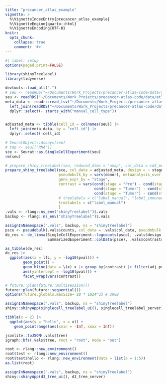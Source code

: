 ```yaml
---
title: "precancer_atlas_example"
vignette: >
  %\VignetteIndexEntry{precancer_atlas_example}
  %\VignetteEngine{quarto::html}
  %\VignetteEncoding{UTF-8}
knitr:
  opts_chunk:
    collapse: true
    comment: '#>'
---
```


```r
#| label: setup
options(paged.print=FALSE)
```

```r
library(shinyTreelabel)
library(tidyverse)
```


```r
devtools::load_all(".")
# seu <- readRDS("~/Documents/Work_Projects/precancer-atlas-code/data/atlas_data/main_seurat_data.RDS")
seu <- readRDS("~/Documents/Work_Projects/precancer-atlas-code/data/atlas_data/CD4T_v2_18Feb2025.RDS")
meta_data <- readr::read_tsv("~/Documents/Work_Projects/precancer-atlas-code/data/atlas_data/meta_data.tsv.gz") |>
  left_join(readRDS("~/Documents/Work_Projects/precancer-atlas-code/data/atlas_data/all_treelabels.RDS"), by = "cell_id") |>
  dplyr::select(- starts_with("manual_cell_type"))


adjusted_meta <- tibble(cell_id = colnames(seu)) |>
  left_join(meta_data, by = "cell_id") |>
  dplyr::select(-cell_id)
```


```r
# SeuratObject::Assays(seu)
# tmp <- seu[["RNA"]]
sce <- Seurat::as.SingleCellExperiment(seu)
rm(seu)
```



```r
# prepare_shiny_treelabel(seu, reduced_dims = "umap", col_data = cd4_meta)
prepare_shiny_treelabel(sce, col_data = adjusted_meta, design = ~ stage, 
                        pseudobulk_by = vars(donor), metaanalysis_over = "cancer",
                        gene_expr_by = "stage",
                        contrast = vars(cond(stage = "Pre") - cond(stage = "Normal"),
                                        cond(stage = "Tumor") - cond(stage = "Normal"),
                                        cond(stage = "Tumor") - cond(stage = "Pre")),
                        # treelabels = c("label_manual", "label_immuneA", "label_lung")
                        treelabels = c("label_manual")
                        )
.vals <- rlang::ns_env("shinyTreelabel")$.vals
backup <- rlang::ns_env("shinyTreelabel")$.vals
```



```r
assignInNamespace(".vals", backup, ns = "shinyTreelabel")
psce <- pseudobulk(.vals$counts, col_data = .vals$col_data, pseudobulk_by = vars(donor, cancer, stage))
de_res <- de_limma(SingleCellExperiment::logcounts(psce), .vals$design, 
                   SummarizedExperiment::colData(psce), .vals$contrasts)

as_tibble(de_res)
de_res |>
  ggplot(aes(x = lfc, y = -log10(pval))) +
        geom_point() +
        geom_hline(data = \(x) x |> group_by(contrast) |> filter(adj_pval < 0.1) |> slice_max(pval, n = 1, with_ties = FALSE),
        aes(yintercept = -log10(pval))) +
        facet_wrap(vars(contrast))
```

```r
# future::plan(future::multisession())
future::plan(future::sequential())
options(future.globals.maxSize= 20 * 1024^3) # 20GB

```


```r
assignInNamespace(".vals", backup, ns = "shinyTreelabel")
shiny::shinyApp(singlecell_treelabel_ui(), singlecell_treelabel_server)
```


```r
tibble(x = 2) |>
  ggplot(aes(y = "hello", x = x)) +
    geom_pointrange(aes(xmin = -Inf, xmax = Inf))
```

```r
jsonlite::toJSON(.vals$tree)
igraph::bfs(.vals$tree, root = "root", mode = "out")

root <- rlang::new_environment()
root$test <- rlang::new_environment()
root$test$hello <- rlang::new_environment(data = list(a = 1:5))
as.list(root)
```


```r
assignInNamespace(".vals", backup, ns = "shinyTreelabel")
shiny::shinyApp(d3_tree_ui(), d3_tree_server)
```

